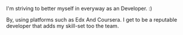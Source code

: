 I'm striving to better myself in everyway as an Developer. :)

By, using platforms such as Edx And Coursera. I get to be a reputable developer that adds my skill-set too the team.
